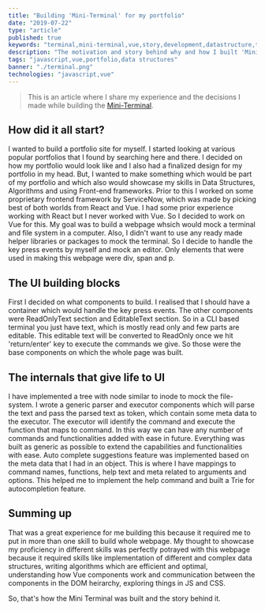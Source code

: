 ```yaml
---
title: "Building 'Mini-Terminal' for my portfolio"
date: "2019-07-22"
type: "article"
published: true
keywords: "terminal,mini-terminal,vue,story,development,datastructure,tree,filesystem,node,trie,auto-complete"
description: "The motivation and story behind why and how I built 'Mini-Terminal'"
tags: "javascript,vue,portfolio,data structures"
banner: "./terminal.png"
technologies: "javascript,vue"
---
```


> This is an article where I share my experience and the decisions I made while building the [Mini-Terminal](https://krushiraj.github.io/mini-terminal).

## How did it all start?

I wanted to build a portfolio site for myself. I started looking at various popular portfolios that I found by searching here and there. I decided on how my portfolio would look like and I also had a finalized design for my portfolio in my head. But, I wanted to make something which would be part of my portfolio and which also would showcase my skills in Data Structures, Algorithms and using Front-end frameworks. Prior to this I worked on some proprietary frontend framework by ServiceNow, which was made by picking best of both worlds from React and Vue. I had some prior experience working with React but I never worked with Vue. So I decided to work on Vue for this. My goal was to build a webpage whsich would mock a terminal and file system in a computer. Also, I didn't want to use any ready made helper libraries or packages to mock the terminal. So I decide to handle the key press events by myself and mock an editor. Only elements that were used in making this webpage were div, span and p.

## The UI building blocks

First I decided on what components to build. I realised that I should have a container which would handle the key press events. The other components were ReadOnlyText section and EditableText section. So in a CLI based terminal you just have text, which is mostly read only and few parts are editable. This editable text will be converted to ReadOnly once we hit 'return/enter' key to execute the commands we give. So those were the base components on which the whole page was built.

## The internals that give life to UI

I have implemented a tree with node similar to inode to mock the file-system. I wrote a generic parser and executor components which will parse the text and pass the parsed text as token, which contain some meta data to the executor. The executor will identify the command and execute the function that maps to command. In this way we can have any number of commands and functionalities added with ease in future. Everything was built as generic as possible to extend the capabilities and functionalities with ease. Auto complete suggestions feature was implemented based on the meta data that I had in an object. This is where I have mappings to command names, functions, help text and meta related to arguments and options. This helped me to implement the help command and built a Trie for autocompletion feature.

## Summing up

That was a great experience for me building this because it required me to put in more than one skill to build whole webpage. My thought to showcase my proficiency in different skills was perfectly potrayed with this webpage because it  required skills like implementation of different and complex data structures, writing algorithms which are efficient and optimal, understanding how Vue components work and communication between the components in the DOM heirarchy, exploring things in JS and CSS.

So, that's how the Mini Terminal was built and the story behind it.
